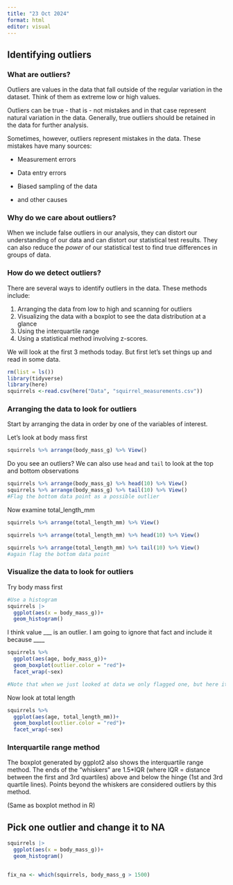```yaml
---
title: "23 Oct 2024"
format: html
editor: visual
---
```


## Identifying outliers

### What are outliers?

Outliers are values in the data that fall outside of the regular variation in the dataset. Think of them as extreme low or high values.

Outliers can be true - that is - not mistakes and in that case represent natural variation in the data. Generally, true outliers should be retained in the data for further analysis.

Sometimes, however, outliers represent mistakes in the data. These mistakes have many sources:

-   Measurement errors

-   Data entry errors

-   Biased sampling of the data

-   and other causes

### Why do we care about outliers?

When we include false outliers in our analysis, they can distort our understanding of our data and can distort our statistical test results. They can also reduce the *power* of our statistical test to find true differences in groups of data.

### How do we detect outliers?

There are several ways to identify outliers in the data. These methods include:

1.  Arranging the data from low to high and scanning for outliers
2.  Visualizing the data with a boxplot to see the data distribution at a glance
3.  Using the interquartile range
4.  Using a statistical method involving z-scores.

We will look at the first 3 methods today. But first let's set things up and read in some data.

```r
rm(list = ls())
library(tidyverse)
library(here)
squirrels <-read.csv(here("Data", "squirrel_measurements.csv"))
```

### Arranging the data to look for outliers

Start by arranging the data in order by one of the variables of interest.

Let's look at body mass first

```r
squirrels %>% arrange(body_mass_g) %>% View()
```

Do you see an outliers? We can also use `head` and `tail` to look at the top and bottom observations

```r
squirrels %>% arrange(body_mass_g) %>% head(10) %>% View()
squirrels %>% arrange(body_mass_g) %>% tail(10) %>% View() 
#Flag the bottom data point as a possible outlier
```

Now examine total_length_mm

```r
squirrels %>% arrange(total_length_mm) %>% View()
```

```r

squirrels %>% arrange(total_length_mm) %>% head(10) %>% View() 

squirrels %>% arrange(total_length_mm) %>% tail(10) %>% View()
#again flag the bottom data point
```

### Visualize the data to look for outliers

Try body mass first

```r
#Use a histogram
squirrels |>
  ggplot(aes(x = body_mass_g))+
  geom_histogram()
```

I think value \_\_\_ is an outlier. I am going to ignore that fact and include it because \_\_\_\_

```r
squirrels %>% 
  ggplot(aes(age, body_mass_g))+
  geom_boxplot(outlier.color = "red")+
  facet_wrap(~sex)

#Note that when we just looked at data we only flagged one, but here it's showing 3
```

Now look at total length

```r
squirrels %>% 
  ggplot(aes(age, total_length_mm))+
  geom_boxplot(outlier.color = "red")+
  facet_wrap(~sex)
```

### Interquartile range method

The boxplot generated by ggplot2 also shows the interquartile range method. The ends of the "whiskers" are 1.5\*IQR (where IQR = distance between the first and 3rd quartiles) above and below the hinge (1st and 3rd quartile lines). Points beyond the whiskers are considered outliers by this method.

(Same as boxplot method in R)

## Pick one outlier and change it to NA

```r
squirrels |>
  ggplot(aes(x = body_mass_g))+
  geom_histogram()


fix_na <- which(squirrels, body_mass_g > 1500)
```
